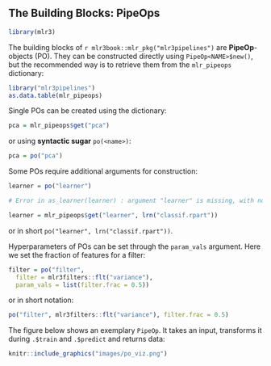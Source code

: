 ## The Building Blocks: PipeOps {#pipe-pipeops}

```r
library(mlr3)
```

The building blocks of `r mlr3book::mlr_pkg("mlr3pipelines")` are **PipeOp**-objects (PO).
They can be constructed directly using `PipeOp<NAME>$new()`, but the recommended way is to retrieve them from the `mlr_pipeops` dictionary:

```r
library("mlr3pipelines")
as.data.table(mlr_pipeops)
```

Single POs can be created using the dictionary:

```r
pca = mlr_pipeops$get("pca")
```

or using **syntactic sugar** `po(<name>)`:

```r
pca = po("pca")
```

Some POs require additional arguments for construction:

```r
learner = po("learner")

# Error in as_learner(learner) : argument "learner" is missing, with no default argument "learner" is missing, with no default
```

```r
learner = mlr_pipeops$get("learner", lrn("classif.rpart"))
```

or in short `po("learner", lrn("classif.rpart"))`.

Hyperparameters of POs can be set through the `param_vals` argument.
Here we set the fraction of features for a filter:

```r
filter = po("filter",
  filter = mlr3filters::flt("variance"),
  param_vals = list(filter.frac = 0.5))
```

or in short notation:

```r
po("filter", mlr3filters::flt("variance"), filter.frac = 0.5)
```

The figure below shows an exemplary `PipeOp`.
It takes an input, transforms it during `.$train` and `.$predict` and returns data:

```r
knitr::include_graphics("images/po_viz.png")
```
